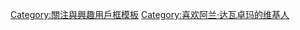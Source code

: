{{Userbox
  |id=alan
  |id-c=pink
  |id-fc=navy
  |id-s=12
  |info=这个用户喜欢'''[[阿兰·达瓦卓玛]]'''。
  |info-c=pink
  |info-s=9
  |info-fc=navy
  |border-c=black
  |border-s=1
}}
<noinclude>[[Category:關注與興趣用戶框模板]]</noinclude>
<includeonly>[[Category:喜欢阿兰·达瓦卓玛的维基人]]</includeonly>